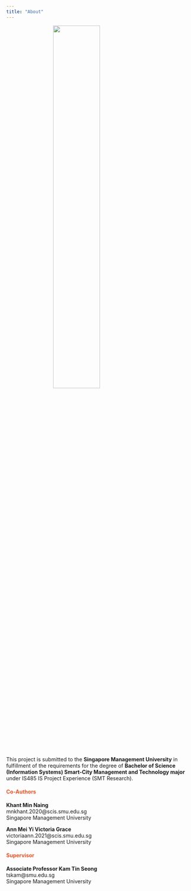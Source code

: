 ```yaml
---
title: "About"
---
```


![](images/Spatialilengt.png){width="50%" style="display: block; margin-left: auto; margin-right: auto;"}

This project is submitted to the **Singapore Management University** in fulfillment of the requirements for the degree of **Bachelor of Science (Information Systems) Smart-City Management and Technology major** under IS485 IS Project Experience (SMT Research).

::: {style="color: #e75326;"}
#### **Co-Authors** {style="color: #e75326;"}
:::

**Khant Min Naing**\
mnkhant.2020\@scis.smu.edu.sg\
Singapore Management University

**Ann Mei Yi Victoria Grace**\
victoriaann.2021\@scis.smu.edu.sg\
Singapore Management University

::: {style="color: #e75326;"}
#### **Supervisor** {style="color: #e75326;"}
:::

**Associate Professor Kam Tin Seong**\
tskam\@smu.edu.sg\
Singapore Management University

